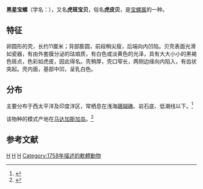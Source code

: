 {{Speciesbox 
| taxon = Cypraea tigris| image2 = Cypraea tigris 01.JPG
| image = Cypraea tigris.jpg
| authority = [[Carl_Linnaeus|Linnaeus]], [[自然系统第十版|1758]]<ref name="Linnaeus">{{cite book | last=Linnaeus | first=C. | authorlink=Carl Linnaeus | title=Systema naturae per regna tria naturae, secundum classes, ordines, genera, species, cum characteribus, differentiis, synonymis, locis. Tomus I. Editio decima, reformata. | publisher=Holmiae. (Laurentii Salvii) | year=1758| page=211 | quote = |language=la}}</ref>
| synonyms_ref =<ref>{{Gastropods.com|key=6|id=96|title=''Cypraea tigris''|access-date=21 October 2010}}</ref>
| synonyms =
*''Cypraea ambigua'' <small>[[Johann_Friedrich_Gmelin|Gmelin]], 1791</small>
*''Cypraea feminea'' <small>Gmelin, 1791</small>
*''Cypraea flammea'' <small>Gmelin, 1791</small>
*''Cypraea tigrina'' <small>Gmelin, 1791</small>
*''Cypraea pardalis'' <small>[[George_Shaw|Shaw]], 1794</small>
*''Cypraea onca'' <small>[[Peter_Friedrich_Röding|Röding]], 1798</small>
*''Cypraea nigrescens'' <small>[[John_Edward_Gray|Gray]], 1824</small>
*''Cypraea alauda'' <small>[[Karl_Theodor_Menke|Menke]], 1830</small>
*''Cypraea chionia'' <small>Melvill, 1888</small>
*''Cypraea flavonitens'' <small>Melvill, 1888</small>
*''Cypraea hinnula'' <small>Melvill, 1888</small>
*''Cypraea ionthodes'' <small>Melvill, 1888</small>
*''Cypraea russonitens'' <small>Melvill, 1888</small>
*''Cypraea tigris'' var. ''lyncichroa'' <small>Melvill, 1888</small>
*''Cypraea zymerasta'' <small>Melvill, 1888</small>
*''Cypraea flavida'' <small>[[Philippe_Dautzenberg|Dautzenberg]], 1893</small>
*''Cypraea incarna'' <small>Sulliotti, 1924</small>
*''Cypraea laminata'' <small>Sulliotti, 1924</small>
*''Cypraea tristis'' <small>Sulliotti, 1924</small>
*''Cypraea nephelodes'' <small>Lancaster, 1928</small>
*''Cypraea tigris ambolee'' (f) <small>Steadman, W.R. & B.C. Cotton, 1943</small>
*''Cypraea volai'' <small>Steadman, W.R. & B.C. Cotton, 1943</small>
*''Cypraea fuscoapicata'' <small>Coen, G.S., 1949</small>
}}
'''黑星宝螺'''（学名：''{{lang|la|Cypraea tigris}}''），又名'''虎斑宝贝'''，俗名'''虎皮贝'''，是[[宝螺属|宝螺属]]的一种。

== 特征 ==
卵圆形的壳，长约11厘米；背部膨圆，前段稍尖瘦，后端向内凹陷。贝壳表面光滑如瓷器，有由外套膜分泌的珐琅质，有白色或淡黄色的光泽，具有大大小小的黑褐色斑点，色彩如虎皮，因此得名。壳稍厚，壳口窄长，两侧边缘向内陷入，有齿状突起。壳内面，基部中凹，呈乳白色。

== 分布 ==
主要分布于西太平洋及印度洋区，常栖息在浅海[[珊瑚礁|珊瑚礁]]、岩石底、低潮线以下。<ref>{{cite web|url=http://shell.sinica.edu.tw/chinese/shellbase_detail.php?science_no=629|title=国际贝库：黑星宝螺|publisher=台湾贝类资料库|accessdate=2009-08-11|archive-date=2016-03-04|archive-url=https://web.archive.org/web/20160304101303/http://shell.sinica.edu.tw/chinese/shellbase_detail.php?science_no=629|dead-url=no}}</ref>

该物种的模式产地在[[马达加斯加岛|马达加斯加岛]]。<ref name=id10707>{{cite web| url =http://www.bioinfo.cn/db05/BjdwSpecies.php?action=view&id=10707| title =虎斑宝贝| work =《中国动物物种编目数据库》| publisher =中国科学院微生物研究所| author =中国科学院动物研究所| accessdate =2009-04-28| deadurl =yes| archiveurl =https://web.archive.org/web/20160305110345/http://www.bioinfo.cn/db05/BjdwSpecies.php?action=view&id=10707| archivedate =2016-03-05}}</ref>

== 参考文献 ==
{{reflist}}

{{Commonscat|Cypraea tigris}}
{{先秦貨幣}}
{{taxonbar}}
[[Category:_1758年描述的动物|H]]
[[Category:宝螺属|H]]
[[Category:_卡尔·林奈命名的生物分类|H]]
[[Category:1758年描述的軟體動物|Category:1758年描述的軟體動物]]